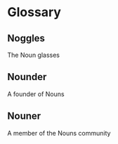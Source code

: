 # Glossary

## Noggles

The Noun glasses

## Nounder

A founder of Nouns

## Nouner

A member of the Nouns community
